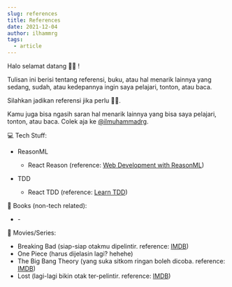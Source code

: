 ```yaml
---
slug: references
title: References
date: 2021-12-04
author: ilhammrg
tags:
  - article
---
```

Halo selamat datang 👋🏻 !

Tulisan ini berisi tentang referensi, buku, atau hal menarik lainnya yang sedang, sudah, atau kedepannya ingin saya pelajari, tonton, atau baca.

Silahkan jadikan referensi jika perlu ✍🏻. 

Kamu juga bisa ngasih saran hal menarik lainnya yang bisa saya pelajari, tonton, atau baca. Colek aja ke [@ilmuhammadrg](https://twitter.com/ilmuhammadrg).



💻 Tech Stuff:

* ReasonML

  * React Reason (reference: [Web Development with ReasonML](https://www.amazon.com/Web-Development-ReasonML-Functional-Programming-ebook/dp/B07RLXBK4Z))
* TDD

  * React TDD (reference: [Learn TDD](https://learntdd.in/react/))



📖 Books (non-tech related):

* \-



🍿 Movies/Series:

* Breaking Bad (siap-siap otakmu dipelintir. reference: [](https://www.imdb.com/title/tt0903747/?ref_=nv_sr_srsg_0)[IMDB](https://www.imdb.com/title/tt0903747/?ref_=ext_shr_lnk))
* One Piece (harus dijelasin lagi? hehehe)
* The Big Bang Theory (yang suka sitkom ringan boleh dicoba. reference: [IMDB](https://www.imdb.com/title/tt0898266/?ref_=ext_shr_lnk))
* Lost (lagi-lagi bikin otak ter-pelintir. reference: [IMDB](https://www.imdb.com/title/tt0411008/?ref_=ext_shr_lnk))